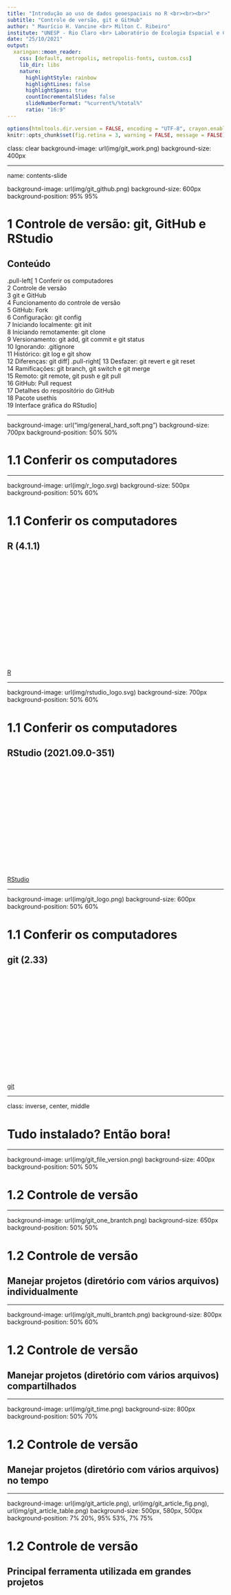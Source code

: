 ```yaml
---
title: "Introdução ao uso de dados geoespaciais no R <br><br><br>"
subtitle: "Controle de versão, git e GitHub"
author: " Maurício H. Vancine <br> Milton C. Ribeiro"
institute: "UNESP - Rio Claro <br> Laboratório de Ecologia Espacial e Conservação (LEEC)"
date: "25/10/2021"
output:
  xaringan::moon_reader:
    css: [default, metropolis, metropolis-fonts, custom.css]
    lib_dir: libs
    nature:
      highlightStyle: rainbow
      highlightLines: false
      highlightSpans: true
      countIncrementalSlides: false
      slideNumberFormat: "%current%/%total%"
      ratio: "16:9"
---
```


```r
options(htmltools.dir.version = FALSE, encoding = "UTF-8", crayon.enabled = TRUE)
knitr::opts_chunk$set(fig.retina = 3, warning = FALSE, message = FALSE)
```

class: clear
background-image: url(img/git_work.png)
background-size: 400px

---

name: contents-slide

background-image: url(img/git_github.png)
background-size: 600px
background-position: 95% 95%

# 1 Controle de versão: git, GitHub e RStudio

## Conteúdo

.pull-left[
1 Conferir os computadores  
2 Controle de versão  
3 git e GitHub  
4 Funcionamento do controle de versão  
5 GitHub: Fork  
6 Configuração: git config  
7 Iniciando localmente: git init  
8 Iniciando remotamente: git clone  
9 Versionamento: git add, git commit e git status  
10 Ignorando: .gitignore  
11 Histórico: git log e git show  
12 Diferenças: git diff
]
.pull-right[
13 Desfazer: git revert e git reset  
14 Ramificações: git branch, git switch e git merge  
15 Remoto: git remote, git push e git pull  
16 GitHub: Pull request  
17 Detalhes do respositório do GitHub  
18 Pacote usethis  
19 Interface gráfica do RStudio
]

---

background-image: url("img/general_hard_soft.png")
background-size: 700px
background-position: 50% 50%

# 1.1 Conferir os computadores

---

background-image: url(img/r_logo.svg)
background-size: 500px
background-position: 50% 60%

# 1.1 Conferir os computadores

## R (4.1.1)

<br><br><br><br><br><br><br><br><br><br><br><br><br><br><br>
[R](https://www.r-project.org/)

---

background-image: url(img/rstudio_logo.svg)
background-size: 700px
background-position: 50% 60%

# 1.1 Conferir os computadores

## RStudio (2021.09.0-351)

<br><br><br><br><br><br><br><br><br><br><br><br><br><br><br>
[RStudio](https://www.rstudio.com/)

---

background-image: url(img/git_logo.png)
background-size: 600px
background-position: 50% 60%

# 1.1 Conferir os computadores

## git (2.33)

<br><br><br><br><br><br><br><br><br><br><br><br><br><br><br>
[git](https://git-scm.com/)

---

class: inverse, center, middle

# Tudo instalado? Então bora!

---

background-image: url(img/git_file_version.png)
background-size: 400px
background-position: 50% 50%

# 1.2 Controle de versão

---

background-image: url(img/git_one_brantch.png)
background-size: 650px
background-position: 50% 50%

# 1.2 Controle de versão

## Manejar projetos (diretório com vários arquivos) **individualmente**

---

background-image: url(img/git_multi_brantch.png)
background-size: 800px
background-position: 50% 60%

# 1.2 Controle de versão

## Manejar projetos (diretório com vários arquivos) **compartilhados**

---

background-image: url(img/git_time.png)
background-size: 800px
background-position: 50% 70%

# 1.2 Controle de versão

## Manejar projetos (diretório com vários arquivos) **no tempo**

---

background-image: url(img/git_article.png), url(img/git_article_fig.png), url(img/git_article_table.png)
background-size: 500px, 580px, 500px
background-position: 7% 20%, 95% 53%, 7% 75%

# 1.2 Controle de versão

## Principal **ferramenta** utilizada em grandes projetos

<br><br><br><br><br><br><br><br><br><br><br><br><br><br><br>

[Perez-Riverol et al. (2016)](https://doi.org/10.1371/journal.pcbi.1004947)

---

background-image: url(img/git_logo.png)
background-size: 450px
background-position: 50% 70%

# 1.3 git e GitHub

## **git**: software (app) que faz o **controle de versão**

### Maneja os **repositórios locais** (computador) e **remotos** (e.g. GitHub)

---

background-image: url(img/general_linus.jpg), url(img/general_tux.png)
background-size: 450px, 550px
background-position: 30% 75%, 98% 96%

# 1.3 git e GitHub

## **git**: software (app) que faz o **controle de versão**

### Criado por Linus Torvalds em 2005 para substituir o BitKeeper SCM no gerenciamento do Kernel Linux

### Software livre, distribuído sob a licença GNU GPL v.2

<br><br><br><br><br><br><br><br><br>

[https://www.kernel.org/]

---

# 1.3 git e GitHub

## Entendendo git - Fabio Akita

<p align="center">
<iframe width="80%" height="480" align="center" src="https://www.youtube.com/embed/6Czd1Yetaac" frameborder="0" allow="accelerometer; autoplay; encrypted-media; gyroscope; picture-in-picture" allowfullscreen>
</iframe>
</p>

---

background-image: url(img/github_logo_description.png), url(img/gitlab_logo_description.png), url(img/bitbucket_logo_description.png)
background-size: 350px, 200px, 280px
background-position: 7% 67%, 50% 67%, 88% 73%

# 1.3 git e GitHub

## **GitHub**: repositório remoto

### **Plataforma de hospedagem** de códigos com controle de versão

---

background-image: url(img/git_github_diff.png)
background-size: 600px
background-position: 50% 85%

# 1.3 git e GitHub

## ATENÇÃO: dois conceitos!

### **git**: software (app) que faz o controle de versão

### **GitHub**: repositório remoto que hospeda os arquivos versionados

---

background-image: url(img/git_github_link.png)
background-size: 600px
background-position: 50% 90%

# 1.3 git e GitHub

## ATENÇÃO: dois conceitos!

### **git**: software (app) que faz o controle de versão

### **GitHub**: repositório remoto que hospeda os arquivos versionados

---

background-image: url(img/github_logo.png)
background-size: 400px
background-position: 50% 75%

# 1.3 git e GitHub

## Vamos **criar uma conta** no **GitHub** (caso não possuam)

<br><br><br><br><br><br><br><br><br><br><br><br><br><br><br>
[GitHub](https://github.com)

---

background-image: url(img/github_logo.png), url(img/gif_gandalf.gif)
background-size: 300px, 400px
background-position: 35% 95%, 85% 75%

# 1.3 git e GitHub

## **Salvem ou recuperem essas informações!!!**

<br><br>

### **username**: mauriciovancine
### **email**: mauricio.vancine@gmail.com
### **senha**: !@#$%¨&*+

---

class: inverse, center, middle

# Tudo bem até aqui?

---

background-image: url(img/github_logo.png), url(img/git_operation.png), url(img/git_logo.png)
background-size: 150px, 500px, 200px
background-position: 15% 50%, 50% 85%, 85% 85%


# 1.4 Funcionamento do controle de versão

## Há duas formas de trabalhar com o git e GitHub para o versionamento

1. Iniciando um projeto em nosso computador (git)
1. Iniciando por um repositório remoto (GitHub) ["forkando" de alguém ou criando um repositório próprio]

---

background-image: url(img/git_folder_project.png), url(img/git_github_workflow.png)
background-size: 33px, 900px 
background-position: 60.3% 79%, 50% 50%

# 1.4 Funcionamento do controle de versão

---

background-image: url(img/git_fork_clone_flow.png)
background-size: 450px
background-position: 50% 50%

# 1.4 Funcionamento do controle de versão

---

background-image: url(img/git_fork_clone_flow.png), url(img/github_logo.png), url(img/git_folder_project.png), url(img/git_logo.png)
background-size: 450px, 300px, 150px, 250px
background-position: 50% 50%, 10% 20%, 15% 90%, 90% 90%

# 1.4 Funcionamento do controle de versão

---

background-image: url(img/git_fork.png), url(img/github_logo.png)
background-size: 500px, 300px
background-position: 50% 60%, 5% 60%

# 1.5 GitHub: Fork

## **Fork**: cópia de um repositório remoto para o seu GitHub

---

background-image: url(img/github_fork_site.png)
background-size: 800px
background-position: 50% 85%

# 1.5 GitHub: Fork

## Forken o repositório do curso

.center[https://github.com/mauriciovancine/course-geospatial-data-r]

---

background-image: url(img/gif_fork.gif)
background-size: 600px
background-position: 50% 80%

# 1.5 GitHub: Fork

## Forken o repositório do curso

<br>

.center[https://github.com/mauriciovancine/short-course-git-github-rstudio]

---

class: inverse, center, middle

# Agora o repositório do curso, que estava no meu GitHub, foi copiado ("garfado") para o GitHub de vocês

---

class: inverse, center, middle

# Antes de continuar, vamos configurar o RStudio e o git

---

class: inverse, center, middle

# Vamos abrir o RStudio

---

background-image: url(img/rstudio.png)
background-size: 850px
background-position: 50% 70%

# 6. Configuração: git config

## IDE RStudio

---

background-image: url(img/rstudio_git_config01.png)
background-size: 750px
background-position: 50% 100%

# 6. Configuração: git config

## Indicar o caminho do git para o RStudio

- `Tools > Global Options > Git/SVN`

---

background-image: url(img/git_logo.png), url(img/rstudio_git_config02.png)
background-size: 400px, 500px
background-position: 10% 82%, 80% 82%

# 6. Configuração: git config

## Marcar **Enable version control interface...** e em **Git executable**:

- Windows: `C:/Program Files/Git/bin/git.exe`
- GNU/Linux: `/usr/bin/git`
- MacOS: `???`

---

background-image: url(img/rstudio_git_config03.jpg), url(img/general_key.png), url(img/github_brave.jpg)
background-size: 500px, 150px, 500px
background-position: 85% 80%, 10% 85%, 10% 80%

# 6. Configuração: git config

## Criar uma chave SSH

- `Create RSA key`

- `View public key`

- `Copiar: Ctrl + C`

---

background-image: url(img/general_key.png), url(img/github_brave.jpg)
background-size: 150px, 500px
background-position: 37% 87.5%, 50% 85%

# 6. Configuração: git config

## Criar uma chave SSH

```bash
# verificar se existe uma chave ssh
ls -al ~/.ssh
```

<br><br><br><br><br><br><br><br><br><br><br><br>

[Verificar ssh](https://help.github.com/pt/github/authenticating-to-github/checking-for-existing-ssh-keys)

---

background-image: url(img/general_key.png), url(img/github_brave.jpg)
background-size: 150px, 500px
background-position: 37% 87.5%, 50% 85%

# 6. Configuração: git config

## Criar uma chave SSH

```bash
# criar uma chave ssh
ssh-keygen -t ed25519 -C "your_email@example.com"

# inicie o ssh-agent em segundo plano
eval "$(ssh-agent -s)"

# adicione sua chave SSH privada ao ssh-agen
ssh-add ~/.ssh/id_ed25519
```

<br><br><br><br><br><br><br><br>

[Criar ssh](https://docs.github.com/pt/github/authenticating-to-github/generating-a-new-ssh-key-and-adding-it-to-the-ssh-agent#generating-a-new-ssh-key)

---

class: inverse, center, middle

# Agora vamos lá no GitHub

---

background-image: url(img/github_ssh_key.png),url(img/general_key.png), url(img/github_brave.jpg)
background-size: 900px, 70px, 200px
background-position: 70% 75%, 89.2% 16.6%, 100% 10%

# 6. Configuração: git config

## No GitHub

- `Perfil > Settings > SSH and GPG keys > New SSH key`

<br><br><br><br><br><br><br><br><br><br><br><br><br>

[Add ao GitHub](https://help.github.com/pt/github/authenticating-to-github/adding-a-new-ssh-key-to-your-github-account)

---

background-image: url(img/github_ssh_key_add.png),url(img/general_key.png), url(img/github_brave.jpg)
background-size: 900px, 70px, 200px
background-position: 70% 75%, 89.2% 16.6%, 100% 10%

# 6. Configuração: git config

## No GitHub

- `Title: um nome qualquer`
- `Key: colar (Ctrl + V)`
- `Add SSH key`

<br><br><br><br><br><br><br><br><br><br><br>

[Add ao GitHub](https://help.github.com/pt/github/authenticating-to-github/adding-a-new-ssh-key-to-your-github-account)
---

class: inverse, center, middle

# Antes de avançarmos, vamos configurar o git

---

background-image: url(img/git_config.png)
background-size: 830px
background-position: 50% 80%

# 6. Configuração: git config

## **git config**: definir as configurações de usuário do git

<br>

```bash
# terminal
git config --list
git config --global user.name "meu nome"
git config --global user.email "email@dominio.com"
git config --list
```

---

class: inverse, center, middle

# Tudo certo até aqui?

---

class: inverse, center, middle

# Agora podemos iniciar o versionamento: 
<br><br>
# 1. podemos começar pelo repositório local

---

background-image: url(img/git_init.png), url(img/git_folder_project.png), url(img/git_logo.png)
background-size: 400px, 200px, 300px
background-position: 35% 80%, 80% 30%, 80% 80%
  
# 1.7 Iniciando localmente: git init
  
## **git init**: inicia o versionamento de um repositório local

---

class: inverse, center, middle

# Agora podemos iniciar o versionamento: 
<br><br>
# 1. podemos começar pelo repositório local
<br><br>
# 2. podemos começar pelo repositório remoto

---

background-image: url(img/git_clone.png), url(img/github_logo.png), url(img/git_folder_project.png), url(img/git_logo.png)
background-size: 500px, 230px, 180px, 250px
background-position: 50% 80%, 13% 40%, 15% 87%, 90% 65%

# 1.8 Iniciando remotamente: git clone

## **git clone**: faz o download de um repositório remoto (e.g. GitHub) para o seu computador (repositório local)

---

background-image: url(img/general_subdirectory.jpeg)
background-size: 350px
background-position: 50% 90%

# 1.8 Iniciando remotamente: git clone

## Primeiro, vamos **criar uma pasta** chamada `github`

```r
".                               # raiz"
"    ├── home/                   # home"
"        ├── data/               # dados" 
"            ├── github/         # todos os repositorios"
```

---

class: inverse, center, middle

# E como podemos fazer o clone?

---

background-image: url(img/github_clone_zip.png)
background-size: 900px
background-position: 50% 70%

# 1.8 Iniciando remotamente: git clone

## 1. **Download diretamente** do repositório remoto no formato **.zip**

---

background-image: url(img/github_clone_git.png)
background-size: 900px
background-position: 50% 80%

# 1.8 Iniciando remotamente: git clone

## 2. Usando o **terminal** para clonar pelo **SSH** (configurado anteriormente)

```bash
# terminal
git clone git@github.com:mauriciovancine/short-course-git-github-rstudio.git
```

---

background-image: url(img/git_rstudio.jpg)
background-size: 500px
background-position: 55% 80%

# 1.8 Iniciando remotamente: git clone

## 3. Usando o **RStudio** para clonar pelo **SSH** (configurado anteriormente)

---

background-image: url(img/rstudio_git_create01.png), url(img/rstudio_project_logo.png)
background-size: 900px, 120px
background-position: 50% 85%, 95% 10%

# 1.8 Iniciando remotamente: git clone

## Criar um **Projeto R** com controle de versão

`File > New Project > Version Control`

---

background-image: url(img/rstudio_git_create02.png)
background-size: 900px
background-position: 50% 85%

# 1.8 Iniciando remotamente: git clone

## Escolher **clonar repositório** do GitHub

`Git`

---

background-image: url(img/rstudio_git_create03.png)
background-size: 750px
background-position: 50% 90%

# 1.8 Iniciando remotamente: git clone

### Preencher:

Repository URL: `git@github.com:mauriciovancine/short-course-git-github-rstudio.git`

Project directory name: `preenchimento automático`

Create project as subdirectory of: `/home/mude/data/github`

---

class: inverse, center, middle

# Se uma janela aparecer, basta digitar "yes" para criar uma autentificação

---

class: inverse, center, middle

# Vamos aguardar o download...

---

class: inverse, center, middle

# Agora sim, vamos começar o versionamento propriamente dito

---

background-image: url(img/git_add_commit.png), url(img/github_logo.png), url(img/git_folder_project.png), url(img/git_logo.png), url(img/github_logo.png)
background-size: 800px, 200px, 150px, 170px, 200px
background-position: 50% 50%, 3% 22%, 4% 80%, 98% 75%, 99% 22%

# 1.9 Versionamento: git add, git commit e git status

---

background-image: url(img/git_workflow.png), url(img/git_folder_project.png), url(img/git_logo.png), url(img/git_logo.png), url(img/git_logo.png), url(img/github_logo.png)
background-size: 800px, 120px, 150px, 150px, 150px, 150px
background-position: 50% 50%, 5% 55%, 30% 95%, 50% 95%, 70% 95%, 97% 58%

# 1.9 Versionamento: git add, git commit e git status

## **Comandos git** para o fluxo de trabalho de manejo do repositório local e remoto

---

class: inverse, center, middle

# Agora prestem bastante atenção, porque complica...

---

background-image: url(img/git_files.png)
background-size: 600px
background-position: 80% 75%

# 1.9 Versionamento: git add, git commit e git status

## Estados de um arquivo no diretório

<br>

### 1. Modificados

### 2. Deletados

### 3. Adicionados

---

background-image: url(img/git_add_commit_flow.png), url(img/git_files_states.png)
background-size: 400px, 700px
background-position: 5% 77%, 90% 75%

# 1.9 Versionamento: git add, git commit e git status

## Estados dos arquivos para o git

--

1. **Modificado (*modified*)**: qualquer arquivo modificado, removido ou adicionado, mas ainda não informado que fará parte da versão consolidada, ou seja, ainda não preparado (*working directory*)

--

2. **Preparado (*staged*)**: arquivos adicionados e preparados para serem consolidados na versão final (*staged area*)

--

3. **Consolidado (*committed*)**: criação da versão consolidada de todos os arquivos que estavam no *staged* (não considera os que estão no *modified*) (*.git*)

<br><br><br><br><br><br><br><br>

[https://medium.com/@devmasterteam/git-ebook-8808f7301054]

---

background-image: url(img/git_trees.png)
background-size: 700px
background-position: 50% 78%

# 1.9 Versionamento: git add, git commit e git status

## Estados dos arquivos para o git

1. **Modificado (*modified*)**: qualquer arquivo modificado, removido ou adicionado, mas ainda não informado que fará parte da versão consolidada, ou seja, ainda não preparado (*working directory*)

2. **Preparado (*staged*)**: arquivos adicionados e preparados para serem consolidados na versão final (*staged area*)

3. **Consolidado (*committed*)**: criação da versão consolidada de todos os arquivos que estavam no *staged* (não considera os que estão no *modified*) (*.git*)

<br><br><br><br><br><br><br><br>

[git - guia prático](https://rogerdudler.github.io/git-guide/index.pt_BR.html)

---

background-image: url(img/git_photo01.jpg), url(img/git_trees.png)
background-size: 350px, 500px
background-position: 15% 22%, 50% 78%

# 1.9 Versionamento: git add, git commit e git status

## Estados dos arquivos para o git

<br><br><br><br><br><br><br><br><br><br><br><br><br><br><br>

[9ºCBH](https://9cbh.galoa.com.br/)

---

background-image: url(img/git_photo02.jpg), url(img/git_photo01.jpg), url(img/git_trees.png)
background-size: 240px, 350px, 500px
background-position: 51.5% 22%, 15% 22%, 50% 78%

# 1.9 Versionamento: git add, git commit e git status

## Estados dos arquivos para o git

<br><br><br><br><br><br><br><br><br><br><br><br><br><br><br>

[9ºCBH](https://9cbh.galoa.com.br/)

---

background-image: url(img/git_photo03.webp), url(img/git_photo02.jpg), url(img/git_photo01.jpg), url(img/git_trees.png)
background-size: 350px, 240px, 350px, 500px
background-position: 88% 22%, 51.5% 22%, 15% 22%, 50% 78%

# 1.9 Versionamento: git add, git commit e git status

## Estados dos arquivos para o git

<br><br><br><br><br><br><br><br><br><br><br><br><br><br><br>

[9ºCBH](https://9cbh.galoa.com.br/)

---

background-image: url(img/git_states.png)
background-size: 600px
background-position: 50% 90%

# 1.9 Versionamento: git add, git commit e git status

## Estados do repositório local do git

--

1. **Untracked**: não registrou os arquivos adicionados ou deletados do diretório local

--

1. **Unmodified**: marcou os arquivos como não-modificados após o commit

--

1. **Modified**: marcou os arquivos modificados depois da edição dos arquivos

--

1. **Staged**: marcou os arquivos adicionados ou modificados para ir para o commit

---

background-image: url(img/git_states.png)
background-size: 600px
background-position: 50% 90%

# 1.9 Versionamento: git add, git commit e git status

## **git status**: mostra o estado do repositório

```bash
# status
git status
```
```bash
On branch master
No commits yet
nothing to commit (create/copy files and use "git add" to track)
```

---

background-image: url(img/general_bloco_notas.png)
background-size: 250px
background-position: 50% 80%

# Vamos criar um arquivo no diretório

## Usando a aba **Terminal** do RStudio

```bash
# adicionar um arquivo
touch test.txt
```

---

background-image: url(img/git_states.png)
background-size: 600px
background-position: 50% 90%

# 1.9 Versionamento: git add, git commit e git status

## **git status**: mostra o estado do repositório

```bash
git status
```
```bash
On branch master
No commits yet
Untracked files:
  (use "git add <file>..." to include in what will be committed)
 	test.txt
nothing added to commit but untracked files present (use "git add" to track)
```

---

background-image: url(img/git_add_commit_flow.png)
background-size: 500px
background-position: 50% 90%

# 1.9 Versionamento: git add, git commit e git status

## **git add**: adiciona mudanças após edições (*staging area*)

```bash
# adicionar ao staging area
git add -Av
```
```bash
add 'test.txt'
```

---

background-image: url(img/git_states.png)
background-size: 600px
background-position: 50% 90%

# 1.9 Versionamento: git add, git commit e git status

## **git status**: mostra o estado do repositório

```bash
git status
```
```bash
On branch master
No commits yet
Changes to be committed:
   (use "git rm --cached <file>..." to unstage)
	 new file:   test.txt
```

---

background-image: url(img/git_add_commit_flow.png)
background-size: 450px
background-position: 50% 93%

# 1.9 Versionamento: git add, git commit e git status

## **git commit**: armazena as mudanças com uma descrição, criando nova versão do repositório (*repository*)

```bash
git commit -m "add test.txt"
```
```bash
[master (root-commit) 8b33bc5] add test.txt
  1 file changed, 0 insertions(+), 0 deletions(-)
  create mode 100644 test.txt
```

---

background-image: url(img/git_states.png)
background-size: 600px
background-position: 50% 90%

# 1.9 Versionamento: git add, git commit e git status

## **git status**: mostra o estado do repositório

```bash
git status
```
```bash
On branch master
nothing to commit, working tree clean
```

---

background-image: url(img/general_bloco_notas.png)
background-size: 250px
background-position: 50% 80%

# 1.9 Versionamento: git add, git commit e git status

## Usando a aba **Files** do RStudio, vamos abrir e editar o arquivo **test.txt**

```bash
Acabo de inserir uma edição ao meu arquivo
```

---

background-image: url(img/git_states.png)
background-size: 600px
background-position: 50% 90%

# 1.9 Versionamento: git add, git commit e git status

## **git status**: mostra o estado do repositório

```bash
git status
```
```bash
Changes not staged for commit:
  (use "git add <file>..." to update what will be committed)
  (use "git restore <file>..." to discard changes in working directory)
        modified:   test.txt
no changes added to commit (use "git add" and/or "git commit -a")
```

---

background-image: url(img/git_add_commit_flow.png)
background-size: 500px
background-position: 50% 90%

# 1.9 Versionamento: git add, git commit e git status

## **git add**: adiciona mudanças após edições (*staging area*)

```bash
# terminal
git add -Av
```
```bash
add 'test.txt'
```

---

background-image: url(img/git_states.png)
background-size: 600px
background-position: 50% 90%

# 1.9 Versionamento: git add, git commit e git status

## **git status**: mostra o estado do repositório

```bash
git status
```
```bash
On branch master
Changes to be committed:
  (use "git restore --staged <file>..." to unstage)
 	modified:   test.txt
```

---

background-image: url(img/git_add_commit_flow.png)
background-size: 450px
background-position: 50% 93%

# 1.9 Versionamento: git add, git commit e git status

## **git commit**: armazena as mudanças com uma descrição, criando nova versão do repositório (*repository*)

```bash
git commit -m "mod test.txt"
```
```bash
[master dcbd894] mod test.txt
 1 file changed, 1 insertion(+)
```

---

background-image: url(img/git_commit_message.png)
background-size: 600px
background-position: 50% 90%

# 1.9 Versionamento: git add, git commit e git status

## ATENÇÃO!

### As mensagens no commit são fundamentais! 

### Devem ser curtas e indicar as mudanças feitas nos arquivos do diretório!

---

# 1.9 Versionamento: git add, git commit e git status

## Usando Git Direito | Limpando seus Commits! - Fabio Akita

<p align="center">
<iframe width="80%" height="480" align="center" src="https://www.youtube.com/embed/6OokP-NE49k" frameborder="0" allow="accelerometer; autoplay; encrypted-media; gyroscope; picture-in-picture" allowfullscreen>
</iframe>
</p>

---

background-image: url(img/git_states.png)
background-size: 600px
background-position: 50% 90%

# 1.9 Versionamento: git add, git commit e git status

## **git status**: mostra o estado do repositório

```bash
git status
```
```bash
On branch master
nothing to commit, working tree clean
```

---

background-image: url(img/git_states.png)
background-size: 600px
background-position: 50% 90%

# 1.9 Versionamento: git add, git commit e git status

## **git status**: mostra o estado do repositório

```bash
git status
```
```bash
On branch master
Your branch is ahead of 'origin/master' by 2 commits.
  (use "git push" to publish your local commits)

nothing to commit, working tree clean
```

---

class: inverse, center, middle

# E se houver arquivos que eu não quero versionar?

---

class: inverse, clear
background-image: url(img/gitignore.jpg)
background-size: 800px

---

# 1.10 Ignorando: .gitignore

## Arquivo .gitignore

### O **.gitignore** é um arquivo especial que indica ao git que determinados arquivos ou diretórios devem ser **ignorados e não comitados**

--

### O **.gitignore** é um **arquivo de texto simples** em que cada linha especifica um padrão de arquivos ou diretórios a serem ignorados

--

### Geralmente colocado no **diretório raiz** de um repositório

--

### Atentar para o **ponto**, pois é um arquivo oculto [**.gitignore**]

---

# 1.10 Ignorando: .gitignore

## Arquivo .gitignore

```bash
# criar um arquivo
touch ~/.gitignore
```

--

### Nome de arquivos

- raster.tif

--

### Diretórios

- temp/

--

### Caracteres-curinga

- Padrão: *.tif (todos com .tif)
- Negação: !.tif (negar ignore)
- Comentário: # (não negar)

---

class: inverse, center, middle

# E se houver arquivos [enormes] que eu queira versionar?

---

background-image: url(img/github_limit.png)
background-size: 170px
background-position: 95% 60%

# 1.10 Ignorando: .gitignore

## Limites

### O tamanho máximo de arquivos é 25 Mb (browser)

- Arquivos adicionados via browser é limitado a 25 Mb

### O tamanho máximo de arquivos é 100 Mb (terminal)

- Arquivos adicionados via terminal é limitado a 25 Mb
- Se o arquivo exceder esse limite, ocorrá uma mensagem de erro e o envio ao GitHub será bloqueado

### O tamanho máximo de um repositório é 5 GB

- O tamanho total do repositório é limitado a 5 Gb
- Idealmente um repositório dever ser menor que 1 Gb
- Mensagens de aviso informam que o tamanho do repositório se aproxima do limite
- Se o repositório exceder o limite, ocorrá uma mensagem de erro e o envio ao GitHub será bloqueado

---

background-image: url(img/gif_large_files.gif)
background-size: 500px
background-position: 50% 90%

# 1.10 Ignorando: .gitignore

## Git Large File Storage (LFS)

### [Git Large File Storage (LFS)](https://git-lfs.github.com/) substitui arquivos grandes por ponteiros de texto dentro do git

### Armazena o conteúdo desses arquivos em um servidor remoto como GitHub.com ou GitHub Enterprise

---

class: inverse, center, middle

# Dúvidas?

---

class: inverse, center, middle

# Vamos ver como acessar todo o histórico de commits do git?

---

background-image: url(img/git_log.png)
background-size: 450px
background-position: 90% 70%

# 1.11 Histórico: git log e git show

## **git log**: mostra o registro de todo o histórico de commits

<br><br>

### 1. Nome do commit (hash ou tag - dcbd894)

### 2. Autor

### 3. E-mail

### 4. Data

### 5. Descrição (mensagem do commit)

---

# 1.11 Histórico: git log e git show

## **git log**: mostra o registro de todo o histórico de commits

```bash
git log
```
```bash
commit dcbd894ade9a85f78e1b0d6ed08cbc76dcc2448f (HEAD -> master)
Author: mauriciovancine <mauricio.vancine@gmail.com>
Date:   Mon Mar 15 11:03:26 2021 -0300

    mod test.txt

commit 8b33bc57187a2bcb59172c75ce7266fbddb64eff
Author: mauriciovancine <mauricio.vancine@gmail.com>
Date:   Mon Mar 15 11:02:04 2021 -0300

    add test.txt
```

---

# 1.11 Histórico: git log e git show

## **git log [arquivo]**: registro de todo o histórico de commits para arquivos

```bash
git log test.txt
```
```bash
commit dcbd894ade9a85f78e1b0d6ed08cbc76dcc2448f (HEAD -> master)
Author: mauriciovancine <mauricio.vancine@gmail.com>
Date:   Mon Mar 15 11:03:26 2021 -0300

    mod test.txt

commit 8b33bc57187a2bcb59172c75ce7266fbddb64eff
Author: mauriciovancine <mauricio.vancine@gmail.com>
Date:   Mon Mar 15 11:02:04 2021 -0300

    add test.txt
```

---

# 1.11 Histórico: git log e git show

## **git log --oneline**: registro de todo o histórico de commits simplificado

```bash
git log --oneline
```
```bash
dcbd894 (HEAD -> master) mod test.txt
8b33bc5 add test.txt
```

---

background-image: url(img/git_log_cheatsheet.png)
background-size: 650px
background-position: 50% 70%

# 1.11 Histórico: git log e git show

## **git log**: cheatsheet

---

# 1.11 Histórico: git log e git show

## **git show**: visualização das alterações realizadas nos arquivos

```bash
git show
```
```bash
commit dcbd894ade9a85f78e1b0d6ed08cbc76dcc2448f (HEAD -> master)
Author: mauriciovancine <mauricio.vancine@gmail.com>
Date:   Mon Mar 15 11:03:26 2021 -0300

    mod test.txt

diff --git a/test.txt b/test.txt
index e69de29..f5201c0 100644
--- a/test.txt
+++ b/test.txt
@@ -0,0 +1 @@
+Acabo de inserir uma edição ao meu arquivo
\ No newline at end of file
```

---

# 1.11 Histórico: git log e git show

## **git show**: visualização das alterações realizadas nos arquivos

```bash
git show 8b33bc5
```
```bash
commit 8b33bc57187a2bcb59172c75ce7266fbddb64eff
Author: mauriciovancine <mauricio.vancine@gmail.com>
Date:   Mon Mar 15 11:02:04 2021 -0300

    add test.txt

diff --git a/test.txt b/test.txt
new file mode 100644
index 0000000..e69de29
```

---

background-image: url(img/git_diff.png)
background-size: 1000px
background-position: 50% 70%

# 1.12. Diferenças: git diff

## **git diff**: mostra as diferenças dos arquivos no *working directory*

---

background-image: url(img/git_diff.png)
background-size: 800px
background-position: 50% 100%

# 1.12. Diferenças: git diff

## **git diff**: mostra as diferenças dos arquivos no *working directory*

```bash
git diff
```

## **Observação**: Não retornou nenhuma diferença...

---

background-image: url(img/general_bloco_notas.png)
background-size: 250px
background-position: 50% 80%

# 1.12. Diferenças: git diff

## **git diff**: mostra as diferenças dos arquivos no *working directory*

### Vamos editar o arquivo "test.txt"

```bash
Outra linha
```

---

# 1.12. Diferenças: git diff

## **git diff**: mostra as diferenças dos arquivos no *working directory*

```bash
git diff
```
```bash
diff --git a/test.txt b/test.txt
index f5201c0..71f35ef 100644
--- a/test.txt
+++ b/test.txt
@@ -1 +1,3 @@
-Acabo de inserir uma edição ao meu arquivo
\ No newline at end of file
+Acabo de inserir uma edição ao meu arquivo
+
+Outra linha
\ No newline at end of file
```

---

# 1.12. Diferenças: git diff

## **git diff [arquivo]**: mostra as diferenças para o arquivo no *working directory*

```bash
git diff test.txt
```
```bash
diff --git a/test.txt b/test.txt
index f5201c0..71f35ef 100644
--- a/test.txt
+++ b/test.txt
@@ -1 +1,3 @@
-Acabo de inserir uma edição ao meu arquivo
\ No newline at end of file
+Acabo de inserir uma edição ao meu arquivo
+
+Outra linha
\ No newline at end of file
```

---

# 1.12. Diferenças: git diff

## **git diff --staged**: mostra as diferenças dos arquivos na *staged area*

```bash
git diff --staged
```
```bash
diff --git a/test.txt b/test.txt
index f5201c0..71f35ef 100644
--- a/test.txt
+++ b/test.txt
@@ -1 +1,3 @@
-Acabo de inserir uma edição ao meu arquivo
\ No newline at end of file
+Acabo de inserir uma edição ao meu arquivo
+
+Outra linha
\ No newline at end of file
```

---

class: inverse, center, middle

# Até aqui, alguma dúvida?

---

class: inverse, center, middle

# E como voltar no tempo?

---

class: clear
background-image: url(img/gif_delorean.gif)
background-size: 500px
background-position: 50% 50%

---

background-image: url(img/gif_delorean.gif), url(img/git_revert_reset.png)
background-size: 400px, 500px
background-position: 25% 80%, 95% 50%

# 1.13 Desfazer: git revert e git reset

## Desfazendo operações no git

1. **git revert**: desfaz um commit **preservando o histórico** (criando outro commit)
1. **git reset**:  desfaz um commit **deletando o histórico** (deletando commits)

---

# 1.13 Desfazer: git revert e git reset

## 1. **git revert**: desfaz um commit preservando o histórico (criando outro commit)

## Sintaxe

```bash
# reverte um commit especifico
git revert <hash do commit>
```

```bash
# reverter o ultimo commit
git revert HEAD
```

```bash
# cancelar uma reversao
git revert --abort
```

---

background-image: url(img/general_butterfly_effect.jpg)
background-size: 500px
background-position: 80% 95%

# 1.13 Desfazer: git revert e git reset

## 1. **git revert**: desfaz um commit preservando o histórico (criando outro commit)

### **IMPORTANTE!**

### 1. Deve-se trabalhar em um diretório de trabalho limpo. Executar sempre **git add** e **git commit** antes de tentar reverter um commit

### 2. Tente não **mudar** o passado!

---

# 1.13 Desfazer: git revert e git reset

## 1. **git revert**: desfaz um commit preservando o histórico (criando outro commit)

### Estado

```bash
git status
```
```bash
On branch master
nothing to commit, working tree clean
```

### Histórico

```bash
git log --oneline
```
```bash
f9f2e9c (HEAD -> master) mod2 test.txt
dcbd894 mod test.txt
8b33bc5 add test.txt
```

---

# 1.13 Desfazer: git revert e git reset

## 1. **git revert**: desfaz um commit preservando o histórico (criando outro commit)

### Reverter - mensagem

```bash
git revert f9f2e9c
```
```bash
Revert "mod2 test.txt"

This reverts commit f9f2e9c867cfd549d0efcab1519a5ec9d86e7d0d.

# Please enter the commit message for your changes. Lines starting
# with '#' will be ignored, and an empty message aborts the commit.
#
# On branch master
# Changes to be committed:
#       modified:   test.txt
#
```

---

# 1.13 Desfazer: git revert e git reset

## 1. **git revert**: desfaz um commit preservando o histórico (criando outro commit)

### Reverter

```bash
git revert f9f2e9c
```
```bash
[master fca02a2] Revert "mod2 test.txt"
 1 file changed, 1 insertion(+), 3 deletions(-)
```

### Estado

```bash
git status
```
```bash
On branch master
nothing to commit, working tree clean
```

---

# 1.13 Desfazer: git revert e git reset

## 1. **git revert**: desfaz um commit preservando o histórico (criando outro commit)

### Histórico

```bash
git log --oneline
```
```bash
fca02a2 (HEAD -> master) Revert "mod2 test.txt"
f9f2e9c mod2 test.txt
dcbd894 mod test.txt
8b33bc5 add test.txt
```

---

background-image: url(img/git_reset.png)
background-size: 450px
background-position: 87% 90%

# 1.13 Desfazer: git revert e git reset

## 2. **git reset**:  desfaz um commit deletando o histórico (deletando commits)

### Sintaxe

```bash
git reset [modo] [arquivo|commit]
```

**Aplicações**

- descartar commits em um branch privado
- desfazer alterações não comitadas (branch privado)
- tirar arquivos da área de staged

**Observações**

- descartar commits de um branch público: **git revert**
- descartar alterações no diretório de trabalho: **git checkout**

---

background-image: url(img/git_reset_modes2.png), url(img/git_reset_modes.png)
background-size: 500px, 400px
background-position: 10% 90%, 85% 90%

# 1.13 Desfazer: git revert e git reset

## 2. **git reset**:  desfaz um commit deletando o histórico (deletando commits)

### Modos principais

- **--soft**: não reseta o índice ou o diretório de trabalho (modo seguro)
- **--mixed (default)**: reseta o índice, mas não o diretório de trabalho (modo seguro)
- **--hard**: reseta o índice e o diretório de trabalho (modo não seguro)

---

# 1.13 Desfazer: git revert e git reset

## 2. **git reset**:  desfaz um commit deletando o histórico (deletando commits)

### Exemplos

**git reset**

Reseta a *staging area* (retira os arquivos) para corresponder ao commit mais recente, sem modificar o *working directory*

**git reset test.txt**

Retira o test.txt da *staging area*, sem modificar o *working directory*

**git reset --hard**

Reseta a *staging area* e o *working directory* para corresponder ao commit mais recente. Todas as alterações no diretório são sobrescritas

---

# 1.13 Desfazer: git revert e git reset

## 2. **git reset**:  desfaz um commit deletando o histórico (deletando commits)

### Exemplos

**git reset <commit>**

Move a versão para o commit indicado, reseta a *staging area* para corresponder a ele, mas não modifica o *working directory*

**git reset <commit> --hard**

Move a versão para o commit indicado e reseta tanto a *staging area*, quanto o *working directory* para corresponder ao commit especificado

---

# 1.13 Desfazer: git revert e git reset

## 2. **git reset**:  desfaz um commit deletando o histórico (deletando commits)

### Estado

```bash
git status
```
```bash
On branch master
nothing to commit, working tree clean
```

---

background-image: url(img/general_bloco_notas.png)
background-size: 250px
background-position: 50% 80%

# 1.13 Desfazer: git revert e git reset

## 2. **git reset**:  desfaz um commit deletando o histórico (deletando commits)

### Vamos editar o arquivo "test.txt"

```bash
Acabo de inserir uma edição ao meu arquivo
Viagens no tempo podem ser perigosas...
```

---

# 1.13 Desfazer: git revert e git reset

## 2. **git reset**:  desfaz um commit deletando o histórico (deletando commits)

### Estado

```bash
git status
```
```bash
On branch master
Changes not staged for commit:
  (use "git add <file>..." to update what will be committed)
  (use "git restore <file>..." to discard changes in working directory)
	modified:   test.txt

no changes added to commit (use "git add" and/or "git commit -a")
```

---

# 1.13 Desfazer: git revert e git reset

## 2. **git reset**:  desfaz um commit deletando o histórico (deletando commits)

### Adicionar

```bash
git add -Av
```
```bash
add 'test.txt'
```

---

# 1.13 Desfazer: git revert e git reset

## 2. **git reset**:  desfaz um commit deletando o histórico (deletando commits)

### Estado

```bash
git status
```
```bash
On branch master
Changes to be committed:
  (use "git restore --staged <file>..." to unstage)
	modified:   test.txt
```

---

# 1.13 Desfazer: git revert e git reset

## 2. **git reset**:  desfaz um commit deletando o histórico (deletando commits)

### Remover do staged area

### Resetar

```bash
git reset test.txt
```
```bash
Unstaged changes after reset:
M	test.txt
```

---

# 1.13 Desfazer: git revert e git reset

## 2. **git reset**:  desfaz um commit deletando o histórico (deletando commits)

### Estado

```bash
git status
```
```bash
On branch master
Changes not staged for commit:
  (use "git add <file>..." to update what will be committed)
  (use "git restore <file>..." to discard changes in working directory)
	modified:   test.txt

no changes added to commit (use "git add" and/or "git commit -a")
```

---

# 1.13 Desfazer: git revert e git reset

## 2. **git reset**:  desfaz um commit deletando o histórico (deletando commits)

### Ver o conteúdo do arquivo

```bash
cat test.txt
```
```bash
Acabo de inserir uma edição ao meu arquivo
Viagens no tempo podem ser perigosas...
```

---

# 1.13 Desfazer: git revert e git reset

## 2. **git reset**:  desfaz um commit deletando o histórico (deletando commits)

### Histórico

```bash
git log --oneline
```
```bash
fca02a2 (HEAD -> master) Revert "mod2 test.txt"
f9f2e9c mod2 test.txt
dcbd894 mod test.txt
8b33bc5 add test.txt
```

---

# 1.13 Desfazer: git revert e git reset

## 2. **git reset**:  desfaz um commit deletando o histórico (deletando commits)

### Adicionar

```bash
git add -Av
```
```bash
add 'test.txt'
```

### Commitar

```bash
git commit -m "mod3 test.txt"
```
```bash
[master 4b0c4e8] mod3 test.txt
 1 file changed, 2 insertions(+), 1 deletion(-)
```

---

# 1.13 Desfazer: git revert e git reset

## 2. **git reset**:  desfaz um commit deletando o histórico (deletando commits)

### Histórico

```bash
git log --oneline
```
```bash
4b0c4e8 (HEAD -> master) mod3 test.txt
fca02a2 Revert "mod2 test.txt"
f9f2e9c mod2 test.txt
dcbd894 mod test.txt
8b33bc5 add test.txt
```

---

# 1.13 Desfazer: git revert e git reset

## 2. **git reset**:  desfaz um commit deletando o histórico (deletando commits)

### Resetar

```bash
git reset --hard f9f2e9c
```
```bash
HEAD is now at f9f2e9c mod2 test.txt
```

--

### Histórico

```bash
git log --oneline
```
```bash
f9f2e9c (HEAD -> master) mod2 test.txt
dcbd894 mod test.txt
8b33bc5 add test.txt
```

---

# 1.13 Desfazer: git revert e git reset

## 2. **git reset**:  desfaz um commit deletando o histórico (deletando commits)

### Remover arquivo

```bash
rm test.txt
```

### Adicionar

```bash
git add -Av
```

### Commitar

```bash
git commit -m "rem text.txt"
```

---

# 1.13 Desfazer: git revert e git reset

## 2. **git reset**:  desfaz um commit deletando o histórico (deletando commits)

### Histórico

```bash
git log --oneline
```
```bash
6a417c5 (HEAD -> master) rem text.txt
f9f2e9c mod2 test.txt
dcbd894 mod test.txt
8b33bc5 add test.txt
```

---

# 1.13 Desfazer: git revert e git reset

## 2. **git reset**:  desfaz um commit deletando o histórico (deletando commits)

### Resetar

```bash
git reset --hard f9f2e9c
```
```bash
HEAD is now at f9f2e9c mod2 test.txt
```

--

### Histórico

```bash
git log --oneline
```
```bash
f9f2e9c (HEAD -> master) mod2 test.txt
dcbd894 mod test.txt
8b33bc5 add test.txt
```

---

class: clear, inverse
background-image: url(img/gif_cat_ohh.gif)
background-size: 600px
background-position: 50% 50%

---

background-image: url(img/general_butterfly_effect.jpg)
background-size: 600px
background-position: 50% 95%

# 1.13 Desfazer: git revert e git reset

## Desfazendo operações no git

### 1. **git revert**: desfaz um commit **preservando o histórico** (criando outro commit)

### 2. **git reset**:  desfaz um commit **deletando o histórico** (deletando commits)

---

class: clear
background-image: url(img/git_branches.png)
background-size: 900px

---

background-image: url(img/git_branch.png)
background-size: 600px
background-position: 50% 70%

# 1.14 Ramificações: git branch, git switch e git merge

## **git branch**: cria uma ramificação (**linha independente**) de desenvolvimento

---

background-image: url(img/git_branch.png)
background-size: 500px
background-position: 50% 92%

# 1.14 Ramificações: git branch, git switch e git merge

## **git branch**: lista os branchs e verifica o branch de edição

```bash
git branch
```
```bash
* master
```

---

background-image: url(img/git_branch.png)
background-size: 450px
background-position: 50% 95%

# 1.14 Ramificações: git branch, git switch e git merge

## **git branch**: cria uma ramificação

```bash
git branch branch-1
```
```bash
git branch
```
```bash
branch-1
* master
```

---

background-image: url(img/git_switch.png)
background-size: 700px
background-position: 50% 85%

# 1.14 Ramificações: git branch, git switch e git merge

## **git switch**: troca a raficação de edição

```bash
git switch branch-1
```
```bash
Switched to branch 'branch-1'
```

---

background-image: url(img/git_branch.png)
background-size: 500px
background-position: 50% 90%

# 1.14 Ramificações: git branch, git switch e git merge

## **git branch**: lista os branchs e verifica o branch de edição

```bash
git branch
```
```bash
* branch-1
master
```

---

background-image: url(img/general_bloco_notas.png)
background-size: 250px
background-position: 50% 80%

# 1.14 Ramificações: git branch, git switch e git merge

## Vamos criar um arquivo no diretório

```bash
# terminal
touch teste_branch1.txt
git add -Av
git commit -m "add teste_branch1.txt"
```

---

background-image: url(img/git_branch.png)
background-size: 500px
background-position: 50% 70%

# 1.14 Ramificações: git branch, git switch e git merge

## **switch**: troca a raficação de edição

```bash
git switch master
```

---

background-image: url(img/git_merge.png)
background-size: 800px
background-position: 50% 70%

# 1.14 Ramificações: git branch, git switch e git merge

## **git merge**: mescla as linhas de desenvolvimento independentes em um único branch

---

background-image: url(img/git_merge.png)
background-size: 500px
background-position: 50% 90%

# 1.14 Ramificações: git branch, git switch e git merge

## **git merge**: mescla as linhas de desenvolvimento independentes em um único branch

```bash
git merge branch-1
```
```bash
Updating f9f2e9c..7aeb06d
Fast-forward
 teste_branch1.txt | 0
 1 file changed, 0 insertions(+), 0 deletions(-)
 create mode 100644 teste_branch1.txt
```

---

background-image: url(img/git_merge.png)
background-size: 500px
background-position: 50% 90%

# 1.14 Ramificações: git branch, git switch e git merge

## **git merge**: mescla as linhas de desenvolvimento independentes em um único branch

```bash
git log --oneline
```
```bash
7aeb06d (HEAD -> master, branch-1) add teste_branch1.txt
f9f2e9c mod2 test.txt
dcbd894 mod test.txt
8b33bc5 add test.txt
```

---

background-image: url(img/gif_git_merge.gif)
background-size: 800px
background-position: 50% 60%

# 1.14 Ramificações: git branch, git switch e git merge

## CUIDADO!

---

background-image: url(img/git_merge_warning.png)
background-size: 500px
background-position: 50% 70%

# 1.14 Ramificações: git branch, git switch e git merge

## CUIDADO!

---

class: clear
background-image: url(img/git_push_pull.svg)
background-size: 600px

---

background-image: url(img/git_remote.png)
background-size: 400px
background-position: 50% 90%

# 1.15 Remoto: git remote, git push e git pull

## **git remote**: exibe os repositórios remotos (GitHub)

```bash
git remote -v
```
```bash
origin	git@github.com:mauriciovancine/short-course-git-github-rstudio.git (fetch)
origin	git@github.com:mauriciovancine/short-course-git-github-rstudio.git (push)
```

---

background-image: url(img/git_remote.png)
background-size: 400px
background-position: 50% 90%

# 1.15 Remoto: git remote, git push e git pull

## **git remote add**: faz a ligação com um repositório remoto (GitHub)

### **Observação**: Usar o SSH para não precisar digitar sua senha!

```bash
git remote add origin git@github.com:mauriciovancine/short-course-git-github-rstudio.git
```

---

background-image: url(img/git_push.png)
background-size: 800px
background-position: 50% 60%

# 1.15 Remoto: git remote, git push e git pull

## **git push**: empurra uma nova versão do repositório local para o repositório remoto (GitHub)

---

background-image: url(img/git_push_code.jpg)
background-size: 700px
background-position: 50% 90%

# 1.15 Remoto: git remote, git push e git pull

## **git push**: empurra uma nova versão do repositório local para o repositório remoto (GitHub)

---

# 1.15 Remoto: git remote, git push e git pull

## **git push**: empurra uma nova versão do repositório local para o repositório remoto (GitHub)

```bash
git push -u origin master
```
```bash
Enumerating objects: 41, done.
Counting objects: 100% (41/41), done.
Delta compression using up to 12 threads
Compressing objects: 100% (35/35), done.
Writing objects: 100% (35/35), 4.99 MiB | 155.00 KiB/s, done.
Total 35 (delta 6), reused 0 (delta 0), pack-reused 0
remote: Resolving deltas: 100% (6/6), completed with 6 local objects.
To github.com:mauriciovancine/course-geospatial-data-r.git
   accc9db..8f70e96  master -> master
```

---

background-image: url(img/git_push_fire.png)
background-size: 500px
background-position: 50% 60%

# 1.15 Remoto: git remote, git push e git pull

## Em caso de incêndio...

---

background-image: url(img/git_push_force01.jpg),url(img/git_push_force02.jpg)
background-size: 500px, 450px
background-position: 15% 70%, 90% 70%

# 1.15 Remoto: git remote, git push e git pull

## CUIDADO!

---

background-image: url(img/git_pull.png)
background-size: 800px
background-position: 50% 60%

# 1.15 Remoto: git remote, git push e git pull

## **git pull**: puxa uma nova versão do repositório remoto (GitHub) para o repositório local

---

class: clean, inverse, center, middle

# Por fim, fazermos a requisição da mudança do nosso repositório remoto para o repositório remoto original com o **Pull request** (pedimos para que "puxem" nossas mudanças)

---

background-image: url(img/git_push_pull_request.png)
background-size: 650px
background-position: 50% 80%

# 1.16 GitHub: Pull request

## **Pull Request**: solicita que o repositório central (remoto) aceite (pull - 'puxe') as alterações realizadas do nosso fork

---

background-image: url(img/git_pull_request.png)
background-size: 1000px
background-position: 50% 60%

# 1.16 GitHub: Pull request

## **Pull Request**: solicita que o repositório central (remoto) aceite (pull - 'puxe') as alterações realizadas do nosso fork

---

background-image: url(img/github_repository_details.png)
background-size: 900px
background-position: 50% 80%

# 1.17 Detalhes do respositório do GitHub

## Vamos detalhar alguns pontos dos repositórios no GitHub

<br>

.center[https://github.com/mauriciovancine/short-course-git-github-rstudio]

---

class: inverse, center, middle

# Agradecimento à [Beatriz Milz](https://beatrizmilz.com/) pelas figuras ~~surrupiadas~~ (eu pedi kkk)

---

background-image: url(img/rstudio_git_pane01.png)
background-size: 700px
background-position: 50% 80%

# 1.18 Interface Gráfica do RStudio

## Git Panel

- RStudio tem um **cliente Git** na aba "Git"

- Esse painel aparece em **projetos** que estejam **versionados com git**

---

background-image: url(img/rstudio_git_pane02.png)
background-size: 800px
background-position: 50% 60%

# 1.18 Interface Gráfica do RStudio

## Git Panel - Detalhes

---

background-image: url(img/rstudio_git_pane03.png)
background-size: 800px
background-position: 50% 60%

# 1.18 Interface Gráfica do RStudio

## Git Panel - Branches

---

background-image: url(img/rstudio_git_pane04.png)
background-size: 800px
background-position: 50% 60%

# 1.18 Interface Gráfica do RStudio

## Git Panel - Diff - Changes: Revisar mudanças

---

background-image: url(img/rstudio_git_pane05.png)
background-size: 800px
background-position: 50% 60%

# 1.18 Interface Gráfica do RStudio

## Git Panel - Diff - History: Histórico de mudanças

---

background-image: url(img/rstudio_git_pane06.png)
background-size: 800px
background-position: 50% 60%

# 1.18 Interface Gráfica do RStudio

## Git pane - Staged

---

background-image: url(img/rstudio_git_status.png),url(img/rstudio_git_pane06.png)
background-size: 250px, 800px
background-position: 92% 20%,50% 60%

# 1.18 Interface Gráfica do RStudio

## Git pane - Staged e File status

---

background-image: url(img/rstudio_git_pane07.png)
background-size: 800px
background-position: 50% 60%

# 1.18 Interface Gráfica do RStudio

## Git pane - Commit

---

background-image: url(img/rstudio_git_pane08.png)
background-size: 800px
background-position: 50% 60%

# 1.18 Interface Gráfica do RStudio

## Git pane - Commit

---

background-image: url(img/rstudio_git_pane09.png)
background-size: 1000px
background-position: 50% 60%

# 1.18 Interface Gráfica do RStudio

## Git pane - Push e Pull

---

class: clear
background-image: url(img/general_make_impossible.jpeg)
background-size: 600px
background-position: 50% 40%

---

class: clear
background-image: url(img/gif_bugcat_error.gif)
background-size: 800px
background-position: 50% 40%

---

class: clear
background-image: url(img/gif_bugcat_sad.gif)
background-size: 800px
background-position: 50% 50%

---

background-image: url(img/cheatsheet_git.jpg)
background-size: 350px
background-position: 50% 55%

# 1.20 Principal material de estudo

## Git Cheat Sheets

<br><br><br><br><br><br><br><br><br><br><br><br><br><br><br>

[Git Cheat Sheets](https://github.github.com/training-kit/downloads/pt_BR/github-git-cheat-sheet.pdf)

---

background-image: url(img/package_usethis.png)
background-size: 250px
background-position: 50% 85%

# 1.20 Principal material de estudo

## Pacote [usethis](https://usethis.r-lib.org/)

### Comandos direto no R para criar e versionar repositórios

```r
install.packages("usethis")
devtools::install_github("r-lib/usethis")
```

---

# 1.20 Principal material de estudo

## Livros

### [Pro Git](https://git-scm.com/book/en/v2) - Scott Chacon e Ben Straub

### [Beginning Git and GitHub](https://www.amazon.com.br/Beginning-Git-GitHub-Comprehensive-Management/dp/1484253124) - Mariot Tsitoara

### [Happy Git and GitHub for the useR](https://happygitwithr.com/) - Jenny Bryan

### [Zen do R](https://curso-r.github.io/zen-do-r/index.html) - Caio Lente + Curso-R

---

# 1.20 Principal material de estudo

## Material

### [Primeiros passos utilizando o Git e GitHub no RStudio](https://beatrizmilz.github.io/RLadies-Git-RStudio-2019) - Beatriz Milz

### [Git e GitHub no RStudio](https://beatrizmilz.com/git_rstudio.html) - Beatriz Milz

### [Torne-se um guru do git](https://www.atlassian.com/br/git/tutorials)

### [RStudio e Github no dia a dia](https://blog.curso-r.com/posts/2017-07-17-rstudio-e-github/)

---

# 1.20 Principal material de estudo

## Material

### [Oh Shit, Git!?!](https://ohshitgit.com/pt_BR) - Katie Sylor-Miller

### [Dangit, Git!?!](https://dangitgit.com/pt_BR) - Katie Sylor-Miller

### [Version Control with GitHub](https://www.neonscience.org/resources/learning-hub/tutorials/version-control-github)

### [Git Cheat Sheet – 50 Git Commands You Should Know](https://www.freecodecamp.org/news/git-cheat-sheet/)

---

# 1.20 Principal material de estudo

## Curso de Git - Bóson Treinamentos

<p align="center">
<iframe width="80%" height="480" align="center" src="https://www.youtube.com/embed/YnVnFanIAzU" frameborder="0" allow="accelerometer; autoplay; encrypted-media; gyroscope; picture-in-picture" allowfullscreen>
</iframe>
</p>

---

# 1.20 Principal material de estudo

## Git e Github para iniciantes - Willian Justen de Vasconcellos

<p align="center">
<iframe width="80%" height="480" align="center" src="https://www.youtube.com/embed/IBClN6VpJDw" frameborder="0" allow="accelerometer; autoplay; encrypted-media; gyroscope; picture-in-picture" allowfullscreen>
</iframe>
</p>

---

# 1.20 Principal material de estudo

## Curso de Git -  Professor Aquino

<p align="center">
<iframe width="80%" height="480" align="center" src="https://www.youtube.com/embed/udw3J335ZHo" frameborder="0" allow="accelerometer; autoplay; encrypted-media; gyroscope; picture-in-picture" allowfullscreen>
</iframe>
</p>

---

class: inverse, center, middle

# Dúvidas?

---

class: clear, middle
background-image: url(img/gif_frog.gif),url(img/gif_frogs.gif), url(img/package_xaringan.png)
background-size: 250px, 500px, 130px
background-position: 35% 50%, 90% 55%, 5% 86%

## Maurício Vancine

<br><br>

Contatos:

`r icons::icon_style(icons::fontawesome(name = "envelope", style = "solid"), fill = "#23373b")` [mauricio.vancine@gmail.com]()  
`r icons::icon_style(icons::fontawesome("twitter"), fill = "#23373b")` [@mauriciovancine](https://twitter.com/mauriciovancine)  
`r icons::icon_style(icons::fontawesome(name = "github"), fill = "#23373b")` [mauriciovancine](https://github.com/mauriciovancine)
`r icons::icon_style(icons::fontawesome(name = "link", style = "solid"), fill = "#23373b")` [mauriciovancine.github.io](https://mauriciovancine.github.io)

<br><br><br><br><br>

Slides criados via pacote [xaringan](https://github.com/yihui/xaringan) e tema [Metropolis](https://github.com/pat-s/xaringan-metropolis). Animação dos sapos por [@probzz](https://twitter.com/probzz/status/1367613720294170627).
